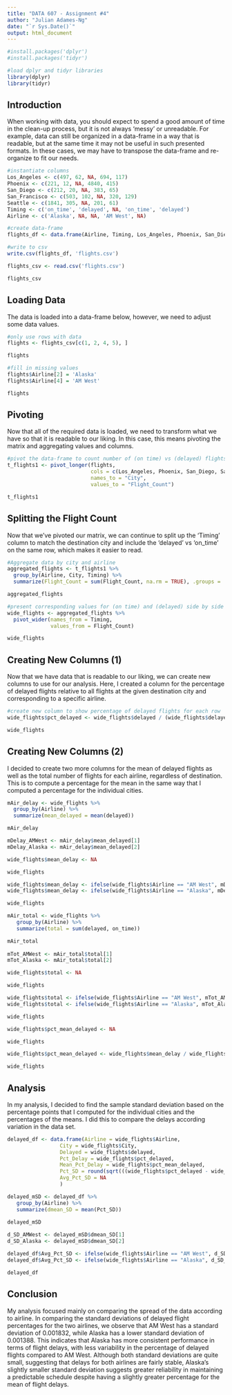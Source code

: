 ```yaml
---
title: "DATA 607 - Assignment #4"
author: "Julian Adames-Ng"
date: "`r Sys.Date()`"
output: html_document
---
```


```r

#install.packages('dplyr')
#install.packages('tidyr')

#load dplyr and tidyr libraries
library(dplyr)
library(tidyr)

```

## Introduction

When working with data, you should expect to spend a good amount of time in the clean-up process, but it is not always 'messy' or unreadable.  For example, data can still be organized in a data-frame in a way that is readable, but at the same time it may not be useful in such presented formats.  In these cases, we may have to transpose the data-frame and re-organize to fit our needs.

```r

#instantiate columns
Los_Angeles <- c(497, 62, NA, 694, 117)
Phoenix <- c(221, 12, NA, 4840, 415)
San_Diego <- c(212, 20, NA, 383, 65)
San_Francisco <- c(503, 102, NA, 320, 129)
Seattle <- c(1841, 305, NA, 201, 61)
Timing <- c('on_time', 'delayed', NA, 'on_time', 'delayed')
Airline <- c('Alaska', NA, NA, 'AM West', NA)

#create data-frame
flights_df <- data.frame(Airline, Timing, Los_Angeles, Phoenix, San_Diego, San_Francisco, Seattle)

#write to csv
write.csv(flights_df, 'flights.csv')

flights_csv <- read.csv('flights.csv')

flights_csv

```

## Loading Data

The data is loaded into a data-frame below, however, we need to adjust some data values.



```r

#only use rows with data
flights <- flights_csv[c(1, 2, 4, 5), ]

flights

```


```r

#fill in missing values
flights$Airline[2] = 'Alaska'
flights$Airline[4] = 'AM West'

flights

```

## Pivoting

Now that all of the required data is loaded, we need to transform what we have so that it is readable to our liking.  In this case, this means pivoting the matrix and aggregating values and columns.


```r

#pivot the data-frame to count number of (on time) vs (delayed) flights by airline and a new city column
t_flights1 <- pivot_longer(flights,
                           cols = c(Los_Angeles, Phoenix, San_Diego, San_Francisco, Seattle),
                           names_to = "City",
                           values_to = "Flight_Count")

t_flights1

```

## Splitting the Flight Count

Now that we've pivoted our matrix, we can continue to split up the 'Timing' column to match the destination city and include the 'delayed' vs 'on_time' on the same row, which makes it easier to read.

```r

#Aggregate data by city and airline
aggregated_flights <- t_flights1 %>%
  group_by(Airline, City, Timing) %>%
  summarize(Flight_Count = sum(Flight_Count, na.rm = TRUE), .groups = 'drop')

aggregated_flights

#present corresponding values for (on time) and (delayed) side by side
wide_flights <- aggregated_flights %>%
  pivot_wider(names_from = Timing, 
              values_from = Flight_Count)

wide_flights

```

## Creating New Columns (1)

Now that we have data that is readable to our liking, we can create new columns to use for our analysis.  Here, I created a column for the percentage of delayed flights relative to all flights at the given destination city and corresponding to a specific airline.

```r

#create new column to show percentage of delayed flights for each row
wide_flights$pct_delayed <- wide_flights$delayed / (wide_flights$delayed + wide_flights$on_time)

wide_flights

```

## Creating New Columns (2)

I decided to create two more columns for the mean of delayed flights as well as the total number of flights for each airline, regardless of destination.  This is to compute a percentage for the mean in the same way that I computed a percentage for the individual cities.

```r

mAir_delay <- wide_flights %>%
  group_by(Airline) %>%
  summarize(mean_delayed = mean(delayed))

mAir_delay

mDelay_AMWest <- mAir_delay$mean_delayed[1]
mDelay_Alaska <- mAir_delay$mean_delayed[2]

wide_flights$mean_delay <- NA

wide_flights

wide_flights$mean_delay <- ifelse(wide_flights$Airline == "AM West", mDelay_AMWest, wide_flights$mean_delay)
wide_flights$mean_delay <- ifelse(wide_flights$Airline == "Alaska", mDelay_Alaska, wide_flights$mean_delay)

wide_flights

```
```r

mAir_total <- wide_flights %>%
   group_by(Airline) %>%
   summarize(total = sum(delayed, on_time))

mAir_total
 
mTot_AMWest <- mAir_total$total[1]
mTot_Alaska <- mAir_total$total[2]

wide_flights$total <- NA

wide_flights

wide_flights$total <- ifelse(wide_flights$Airline == "AM West", mTot_AMWest, wide_flights$total)
wide_flights$total <- ifelse(wide_flights$Airline == "Alaska", mTot_Alaska, wide_flights$total)

wide_flights

```

```r

wide_flights$pct_mean_delayed <- NA

wide_flights

wide_flights$pct_mean_delayed <- wide_flights$mean_delay / wide_flights$total

wide_flights

```

## Analysis

In my analysis, I decided to find the sample standard deviation based on the percentage points that I computed for the individual cities and the percentages of the means.  I did this to compare the delays according variation in the data set.

```r

delayed_df <- data.frame(Airline = wide_flights$Airline, 
                 City = wide_flights$City, 
                 Delayed = wide_flights$delayed, 
                 Pct_Delay = wide_flights$pct_delayed, 
                 Mean_Pct_Delay = wide_flights$pct_mean_delayed,
                 Pct_SD = round(sqrt(((wide_flights$pct_delayed - wide_flights$pct_mean_delayed)^2) / (wide_flights$total - 1)), 5),
                 Avg_Pct_SD = NA
                 )

delayed_mSD <- delayed_df %>%
   group_by(Airline) %>%
   summarize(dmean_SD = mean(Pct_SD))

delayed_mSD
 
d_SD_AMWest <- delayed_mSD$dmean_SD[1]
d_SD_Alaska <- delayed_mSD$dmean_SD[2]

delayed_df$Avg_Pct_SD <- ifelse(wide_flights$Airline == "AM West", d_SD_AMWest, delayed_df$Avg_Pct_SD)
delayed_df$Avg_Pct_SD <- ifelse(wide_flights$Airline == "Alaska", d_SD_Alaska, delayed_df$Avg_Pct_SD)

delayed_df

```
## Conclusion

My analysis focused mainly on comparing the spread of the data according to airline.  In comparing the standard deviations of delayed flight percentages for the two airlines, we observe that AM West has a standard deviation of 0.001832, while Alaska has a lower standard deviation of 0.001388. This indicates that Alaska has more consistent performance in terms of flight delays, with less variability in the percentage of delayed flights compared to AM West. Although both standard deviations are quite small, suggesting that delays for both airlines are fairly stable, Alaska's slightly smaller standard deviation suggests greater reliability in maintaining a predictable schedule despite having a slightly greater percentage for the mean of flight delays.
